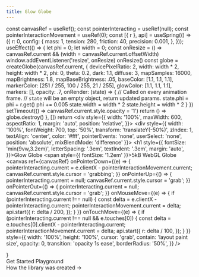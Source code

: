 ```yaml
---
title: Glow Globe
---
```



  const canvasRef = useRef();
  const pointerInteracting = useRef(null);
  const pointerInteractionMovement = useRef(0);
  const [{ r }, api] = useSpring(() => ({
    r: 0,
    config: {
      mass: 1,
      tension: 280,
      friction: 40,
      precision: 0.001,
    },
  }));
  useEffect(() => {
    let phi = 0;
    let width = 0;
    const onResize = () => canvasRef.current && (width = canvasRef.current.offsetWidth)
    window.addEventListener('resize', onResize)
    onResize()
    const globe = createGlobe(canvasRef.current, {
      devicePixelRatio: 2,
      width: width * 2,
      height: width * 2,
      phi: 0,
      theta: 0.2,
      dark: 1.1,
      diffuse: 3,
      mapSamples: 16000,
      mapBrightness: 1.8,
      mapBaseBrightness: .05,
      baseColor: [1.1, 1.1, 1.1],
      markerColor: [251 / 255, 100 / 255, 21 / 255],
      glowColor: [1.1, 1.1, 1.1],
      markers: [],
      opacity: .7,
      onRender: (state) => {
        // Called on every animation frame.
        // `state` will be an empty object, return updated params.
        state.phi = phi + r.get()
        phi += 0.005
        state.width = width * 2
        state.height = width * 2
      }
    })
    setTimeout(() => canvasRef.current.style.opacity = '1')
    return () => globe.destroy()
  }, [])
  return <div style={{
    width: '100%',
    maxWidth: 600,
    aspectRatio: 1,
    margin: 'auto',
    position: 'relative',
  }}>
    <div style={{
      width: '100%',
      fontWeight: 700,
      top: '50%',
      transform: 'translateY(-50%)',
      zIndex: 1, 
      textAlign: 'center',
      color: '#fff',
      pointerEvents: 'none',
      userSelect: 'none',
      position: 'absolute',
      mixBlendMode: 'difference'
    }}>
      <h1 style={{ 
        fontSize: 'min(9vw,3.2em)',
        letterSpacing: '.3em',
        textIndent: '.3em',
        margin: 'auto',
      }}>Glow Globe</h1>
      <span style={{ fontSize: '1.2em' }}>5kB WebGL Globe</span>
    </div>
    <canvas
      ref={canvasRef}
      onPointerDown={(e) => {
        pointerInteracting.current =
          e.clientX - pointerInteractionMovement.current;
        canvasRef.current.style.cursor = 'grabbing';
      }}
      onPointerUp={() => {
        pointerInteracting.current = null;
        canvasRef.current.style.cursor = 'grab';
      }}
      onPointerOut={() => {
        pointerInteracting.current = null;
        canvasRef.current.style.cursor = 'grab';
      }}
      onMouseMove={(e) => {
        if (pointerInteracting.current !== null) {
          const delta = e.clientX - pointerInteracting.current;
          pointerInteractionMovement.current = delta;
          api.start({
            r: delta / 200,
          });
        }
      }}
      onTouchMove={(e) => {
        if (pointerInteracting.current !== null && e.touches[0]) {
          const delta = e.touches[0].clientX - pointerInteracting.current;
          pointerInteractionMovement.current = delta;
          api.start({
            r: delta / 100,
          });
        }
      }}
      style={{
        width: '100%',
        height: '100%',
        cursor: 'grab',
        contain: 'layout paint size',
        opacity: 0,
        transition: 'opacity 1s ease',
        borderRadius: '50%',
      }}
    />
  </div>
}

<Cobe/>



<div style={{ textAlign: "center" }}>
  <div className="inline-flex justify-center cta-container">
    <Link className="cta" draggable="false" href="/docs">
      Get Started
    </Link>
    <Link
      href="https://glowglobe.vercel.app/playground"
      className="cta"
      draggable="false"
    >
      Playground
    </Link>
  </div>
  <div style={{ marginTop: "2rem" }} />
  <Link
    href="https://twitter.com/millionscope_/status/1475916082875666441"
    target="_blank"
    style={{
      color: "inherit",
      opacity: 0.5,
      fontSize: 14,
    }}
  >
    How the library was created →
  </Link>
</div>

<style jsx global>{`
  body {
    background: linear-gradient(
        180deg,
        hsla(0, 0%, 100%, 0) 0,
        #fff min(110vw, 800px)
      ),
      fixed repeating-radial-gradient(circle at 50% min(calc(50vw + 3.5rem), calc(300px +
                  5rem)), #f5f5f5 0, #fff 40px);
  }
  .dark body {
    background: linear-gradient(
        0deg,
        hsla(0, 0%, 100%, 0.2) 0,
        #000 min(110vw, 800px)
      ),
      fixed repeating-radial-gradient(circle at 50% min(calc(50vw + 3.5rem), calc(300px +
                  5rem)), #050505 0, #000 40px);
  }
`}</style>
